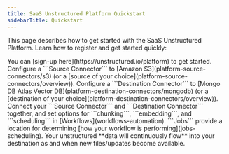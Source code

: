 ```yaml
---
title: SaaS Unstructured Platform Quickstart
sidebarTitle: Quickstart
---
```


This page describes how to get started with the SaaS Unstructured Platform. Learn how to register and get started quickly:

<Steps>
  <Step title="Register">
    You can [sign-up here](https://unstructured.io/platform) to get started.
  </Step>
  <Step title="Configure a Source Connector">  
    Configure a ```Source Connector``` to [Amazon S3](platform-source-connectors/s3) (or a [source of your choice](platform-source-connectors/overview)).
  </Step>
    <Step title="Configure a Destination Connector">
    Configure a ```Destination Connector``` to [Mongo DB Atlas Vector DB](platform-destination-connectors/mongodb) (or a [destination of your choice](platform-destination-connectors/overview)).
  </Step>
  <Step title="Create a Workflow">
    Connect your ```Source Connector``` and ```Destination Connector``` together, and set options for ```chunking```, ```embedding```, and ```scheduling``` in [Workflows](workflows-automation).
  </Step>
    <Step title="Monitor your Job">
   ```Jobs``` provide a location for determining [how your workflow is performing](jobs-scheduling).
  </Step>
    <Step title="Done">
      Your unstructured **data will continuously flow** into your destination as and when new files/updates become available.
  </Step>
</Steps>




